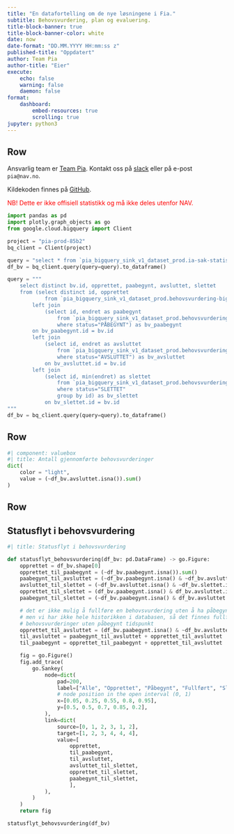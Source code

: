 ```yaml
---
title: "En datafortelling om de nye løsningene i Fia."
subtitle: Behovsvurdering, plan og evaluering.
title-block-banner: true
title-block-banner-color: white
date: now
date-format: "DD.MM.YYYY HH:mm:ss z"
published-title: "Oppdatert"
author: Team Pia
author-title: "Eier"
execute:
    echo: false
    warning: false
    daemon: false
format:
    dashboard:
        embed-resources: true
        scrolling: true
jupyter: python3
---
```


## Row

::: {.callout-note}
Ansvarlig team er [Team Pia](https://teamkatalog.nav.no/team/b347ac99-c382-4e5a-a1dd-532e91110e2a).
Kontakt oss på [slack](https://nav-it.slack.com/archives/C02DL347ZT2) eller på e-post `pia@nav.no`.

Kildekoden finnes på [GitHub](https://github.com/navikt/fia-datafortelling).

<span style="color:red;">
NB! Dette er ikke offisiell statistikk og må ikke deles utenfor NAV.
</span>
:::

```python
import pandas as pd
import plotly.graph_objects as go
from google.cloud.bigquery import Client

project = "pia-prod-85b2"
bq_client = Client(project)
```

```python
query = "select * from `pia_bigquery_sink_v1_dataset_prod.ia-sak-statistikk-v1`"
df_bv = bq_client.query(query=query).to_dataframe()
```

```python
query = """
    select distinct bv.id, opprettet, paabegynt, avsluttet, slettet
    from (select distinct id, opprettet
            from `pia_bigquery_sink_v1_dataset_prod.behovsvurdering-bigquery-v1`) as bv
        left join
            (select id, endret as paabegynt
                from `pia_bigquery_sink_v1_dataset_prod.behovsvurdering-bigquery-v1`
                where status="PÅBEGYNT") as bv_paabegynt
        on bv_paabegynt.id = bv.id
        left join
            (select id, endret as avsluttet
                from `pia_bigquery_sink_v1_dataset_prod.behovsvurdering-bigquery-v1`
                where status="AVSLUTTET") as bv_avsluttet
            on bv_avsluttet.id = bv.id
        left join
            (select id, min(endret) as slettet
                from `pia_bigquery_sink_v1_dataset_prod.behovsvurdering-bigquery-v1`
                where status="SLETTET"
                group by id) as bv_slettet
            on bv_slettet.id = bv.id
"""
df_bv = bq_client.query(query=query).to_dataframe()
```

## Row
```python
#| component: valuebox
#| title: Antall gjennomførte behovsvurderinger
dict(
    color = "light",
    value = (~df_bv.avsluttet.isna()).sum()
)
```

## Row
## Statusflyt i behovsvurdering
```python
#| title: Statusflyt i behovsvurdering

def statusflyt_behovsvurdering(df_bv: pd.DataFrame) -> go.Figure:
    opprettet = df_bv.shape[0]
    opprettet_til_paabegynt = (~df_bv.paabegynt.isna()).sum()
    paabegynt_til_avsluttet = (~df_bv.paabegynt.isna() & ~df_bv.avsluttet.isna()).sum()
    avsluttet_til_slettet = (~df_bv.avsluttet.isna() & ~df_bv.slettet.isna()).sum()
    opprettet_til_slettet = (df_bv.paabegynt.isna() & df_bv.avsluttet.isna() & ~df_bv.slettet.isna()).sum()
    paabegynt_til_slettet = (~df_bv.paabegynt.isna() & df_bv.avsluttet.isna() & ~df_bv.slettet.isna()).sum()

    # det er ikke mulig å fullføre en behovsvurdering uten å ha påbegynt den
    # men vi har ikke hele historikken i databasen, så det finnes fullførte
    # behovsvurderinger uten påbegynt tidspunkt
    opprettet_til_avsluttet = (df_bv.paabegynt.isna() & ~df_bv.avsluttet.isna()).sum()
    til_avsluttet = paabegynt_til_avsluttet + opprettet_til_avsluttet
    til_paabegynt = opprettet_til_paabegynt + opprettet_til_avsluttet

    fig = go.Figure()
    fig.add_trace(
        go.Sankey(
            node=dict(
                pad=200,
                label=["Alle", "Opprettet", "Påbegynt", "Fullført", "Slettet"],
                # node position in the open interval (0, 1)
                x=[0.05, 0.25, 0.55, 0.8, 0.95],
                y=[0.5, 0.5, 0.7, 0.85, 0.2],
            ),
            link=dict(
                source=[0, 1, 2, 3, 1, 2],
                target=[1, 2, 3, 4, 4, 4],
                value=[
                    opprettet,
                    til_paabegynt,
                    til_avsluttet,
                    avsluttet_til_slettet,
                    opprettet_til_slettet,
                    paabegynt_til_slettet,
                    ],
            ),
        )
    )
    return fig

statusflyt_behovsvurdering(df_bv)
```
